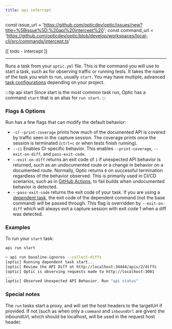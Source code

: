 ```yaml
---
title: api intercept
---
```


const issue_url = 'https://github.com/opticdev/optic/issues/new?title=%5Bissue%5D:%20api%20intercept%20';
const command_url = 'https://github.com/opticdev/optic/blob/develop/workspaces/local-cli/src/commands/intercept.ts'



[[ todo - intercept ]]





---

Runs a task from your `optic.yml` file. This is the command you will use to start a task, such as for observing traffic or running tests. It takes the name of the task you wish to run, usually `start`. You may have multiple, advanced [task configurations](/reference/optic-yaml/tasks) depending on your project. 

:::tip api start
Since start is the most common task run, Optic has a command `start` that is an alias for `run start`.
:::

### Flags & Options

Run has a few flags that can modify the default behavior:

- `-c`/`--print-coverage` prints how much of the documented API is covered by traffic seen in the capture session. The coverage prints once the session is terminated (`ctrl+c` or when tests finish running).
- `--ci` Enables CI-specific behavior. This enables `--print-coverage`, `--exit-on-diff`, and `pass-exit-code`.
- `--exit-on-diff` returns an exit code of `1` if unexpected API behavior is returned, such as an undocumented route or a change in behavior on a documented route. Normally, Optic returns `0` on successful termination regardless of the behavior observed. This is primarily used in CI/CD scenarios, such as in [GitHub Actions](/docs/github-actions), to fail builds when undocumented behavior is detected.
- `--pass-exit-code` returns the exit code of your task. If you are using a [dependent task](/docs/get-started/testing), the exit code of the dependent command (not the base command) will be passed through. This flag is overridden by `--exit-on-diff` which will always exit a capture session with exit code 1 when a diff was detected. 

### Examples

To run your `start` task:

``` bash
api run start
```

``` bash
> api run baseline-ignores --collect-diffs
[optic] Running dependent task start...
[optic] Review the API Diff at http://localhost:34444/apis/2/diffs
[optic] Optic is observing requests made to http://localhost:3001
...
[optic] Observed Unexpected API Behavior. Run "api status"
```

### Special notes

The `run` tasks start a proxy, and will set the host headers to the targetUrl if provided. If not (such as when only a `command` and `inboundUrl` are given) the inboundUrl, which should be localhost, will be used in the request host header.

<IssuesAndContributing issue_url={issue_url} command_url={command_url} />
